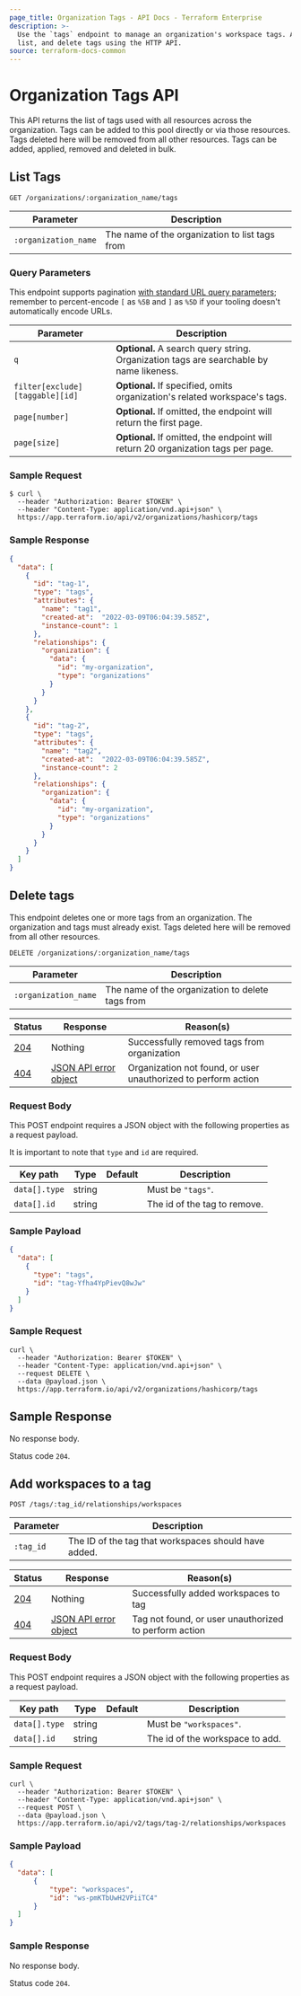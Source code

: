 ```yaml
---
page_title: Organization Tags - API Docs - Terraform Enterprise
description: >-
  Use the `tags` endpoint to manage an organization's workspace tags. Assign,
  list, and delete tags using the HTTP API.
source: terraform-docs-common
---
```


[200]: https://developer.mozilla.org/en-US/docs/Web/HTTP/Status/200

[201]: https://developer.mozilla.org/en-US/docs/Web/HTTP/Status/201

[202]: https://developer.mozilla.org/en-US/docs/Web/HTTP/Status/202

[204]: https://developer.mozilla.org/en-US/docs/Web/HTTP/Status/204

[400]: https://developer.mozilla.org/en-US/docs/Web/HTTP/Status/400

[401]: https://developer.mozilla.org/en-US/docs/Web/HTTP/Status/401

[403]: https://developer.mozilla.org/en-US/docs/Web/HTTP/Status/403

[404]: https://developer.mozilla.org/en-US/docs/Web/HTTP/Status/404

[409]: https://developer.mozilla.org/en-US/docs/Web/HTTP/Status/409

[412]: https://developer.mozilla.org/en-US/docs/Web/HTTP/Status/412

[422]: https://developer.mozilla.org/en-US/docs/Web/HTTP/Status/422

[429]: https://developer.mozilla.org/en-US/docs/Web/HTTP/Status/429

[500]: https://developer.mozilla.org/en-US/docs/Web/HTTP/Status/500

[504]: https://developer.mozilla.org/en-US/docs/Web/HTTP/Status/504

[JSON API document]: /terraform/enterprise/api-docs#json-api-documents

[JSON API error object]: https://jsonapi.org/format/#error-objects

# Organization Tags API

This API returns the list of tags used with all resources across the organization. Tags can be added to this pool directly or via those resources. Tags deleted here will be removed from all other resources. Tags can be added, applied, removed and deleted in bulk.

## List Tags

`GET /organizations/:organization_name/tags`

| Parameter            | Description                                    |
| -------------------- | ---------------------------------------------- |
| `:organization_name` | The name of the organization to list tags from |

### Query Parameters

This endpoint supports pagination [with standard URL query parameters](/terraform/enterprise/api-docs#query-parameters); remember to percent-encode `[` as `%5B` and `]` as `%5D` if your tooling doesn't automatically encode URLs.

| Parameter                       | Description                                                                              |
| ------------------------------- | ---------------------------------------------------------------------------------------- |
| `q`                             | **Optional.** A search query string.  Organization tags are searchable by name likeness. |
| `filter[exclude][taggable][id]` | **Optional.** If specified, omits organization's related workspace's tags.               |
| `page[number]`                  | **Optional.** If omitted, the endpoint will return the first page.                       |
| `page[size]`                    | **Optional.** If omitted, the endpoint will return 20 organization tags per page.        |

### Sample Request

```shell
$ curl \
  --header "Authorization: Bearer $TOKEN" \
  --header "Content-Type: application/vnd.api+json" \
  https://app.terraform.io/api/v2/organizations/hashicorp/tags
```

### Sample Response

```json
{
  "data": [
    {
      "id": "tag-1",
      "type": "tags",
      "attributes": {
        "name": "tag1",
        "created-at":  "2022-03-09T06:04:39.585Z",
        "instance-count": 1
      },
      "relationships": {
        "organization": {
          "data": {
            "id": "my-organization",
            "type": "organizations"
          }
        }
      }
    },
    {
      "id": "tag-2",
      "type": "tags",
      "attributes": {
        "name": "tag2",
        "created-at":  "2022-03-09T06:04:39.585Z",
        "instance-count": 2
      },
      "relationships": {
        "organization": {
          "data": {
            "id": "my-organization",
            "type": "organizations"
          }
        }
      }
    }
  ]
}
```

## Delete tags

This endpoint deletes one or more tags from an organization. The organization and tags must already
exist. Tags deleted here will be removed from all other resources.

`DELETE /organizations/:organization_name/tags`

| Parameter            | Description                                      |
| -------------------- | ------------------------------------------------ |
| `:organization_name` | The name of the organization to delete tags from |

| Status  | Response                  | Reason(s)                                                      |
| ------- | ------------------------- | -------------------------------------------------------------- |
| [204][] | Nothing                   | Successfully removed tags from organization                    |
| [404][] | [JSON API error object][] | Organization not found, or user unauthorized to perform action |

### Request Body

This POST endpoint requires a JSON object with the following properties as a request payload.

It is important to note that `type` and `id` are required.

| Key path      | Type   | Default | Description                  |
| ------------- | ------ | ------- | ---------------------------- |
| `data[].type` | string |         | Must be `"tags"`.            |
| `data[].id`   | string |         | The id of the tag to remove. |

### Sample Payload

```json
{
  "data": [
    {
      "type": "tags",
      "id": "tag-Yfha4YpPievQ8wJw"
    }
  ]
}
```

### Sample Request

```shell
curl \
  --header "Authorization: Bearer $TOKEN" \
  --header "Content-Type: application/vnd.api+json" \
  --request DELETE \
  --data @payload.json \
  https://app.terraform.io/api/v2/organizations/hashicorp/tags
```

## Sample Response

No response body.

Status code `204`.

## Add workspaces to a tag

`POST /tags/:tag_id/relationships/workspaces`

| Parameter | Description                                          |
| --------- | ---------------------------------------------------- |
| `:tag_id` | The ID of the tag that workspaces should have added. |

| Status  | Response                  | Reason(s)                                             |
| ------- | ------------------------- | ----------------------------------------------------- |
| [204][] | Nothing                   | Successfully added workspaces to tag                  |
| [404][] | [JSON API error object][] | Tag not found, or user unauthorized to perform action |

### Request Body

This POST endpoint requires a JSON object with the following properties as a request payload.

| Key path      | Type   | Default | Description                     |
| ------------- | ------ | ------- | ------------------------------- |
| `data[].type` | string |         | Must be `"workspaces"`.         |
| `data[].id`   | string |         | The id of the workspace to add. |

### Sample Request

```shell
curl \
  --header "Authorization: Bearer $TOKEN" \
  --header "Content-Type: application/vnd.api+json" \
  --request POST \
  --data @payload.json \
  https://app.terraform.io/api/v2/tags/tag-2/relationships/workspaces
```

### Sample Payload

```json
{
  "data": [
      {
          "type": "workspaces",
          "id": "ws-pmKTbUwH2VPiiTC4"
      }
  ]
}
```

### Sample Response

No response body.

Status code `204`.
